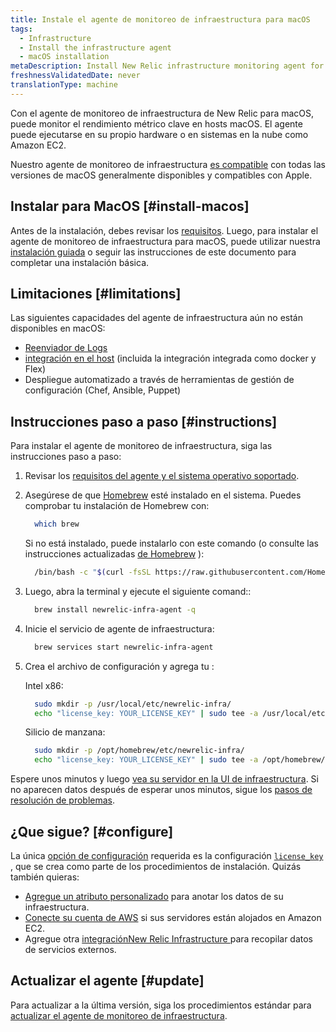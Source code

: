 ```yaml
---
title: Instale el agente de monitoreo de infraestructura para macOS
tags:
  - Infrastructure
  - Install the infrastructure agent
  - macOS installation
metaDescription: Install New Relic infrastructure monitoring agent for macOS using Homebrew.
freshnessValidatedDate: never
translationType: machine
---
```


Con el agente de monitoreo de infraestructura de New Relic para macOS, puede monitor el rendimiento métrico clave en hosts macOS. El agente puede ejecutarse en su propio hardware o en sistemas en la nube como Amazon EC2.

Nuestro agente de monitoreo de infraestructura [es compatible](/docs/infrastructure/install-infrastructure-agent/get-started/requirements-infrastructure-agent) con todas las versiones de macOS generalmente disponibles y compatibles con Apple.

## Instalar para MacOS [#install-macos]

Antes de la instalación, debes revisar los [requisitos](/docs/infrastructure/new-relic-infrastructure/getting-started/compatibility-requirements-new-relic-infrastructure). Luego, para instalar el agente de monitoreo de infraestructura para macOS, puede utilizar nuestra [instalación guiada](/docs/full-stack-observability/observe-everything/get-started/new-relic-guided-install-overview/) o seguir las instrucciones de este documento para completar una instalación básica.

## Limitaciones [#limitations]

Las siguientes capacidades del agente de infraestructura aún no están disponibles en macOS:

* [Reenviador de Logs](/docs/logs/enable-log-management-new-relic/enable-log-monitoring-new-relic/forward-your-logs-using-infrastructure-agent/)
* [integración en el host](/docs/integrations/host-integrations/get-started/introduction-host-integrations/) (incluida la integración integrada como docker y Flex)
* Despliegue automatizado a través de herramientas de gestión de configuración (Chef, Ansible, Puppet)

## Instrucciones paso a paso [#instructions]

Para instalar el agente de monitoreo de infraestructura, siga las instrucciones paso a paso:

1. Revisar los [requisitos del agente y el sistema operativo soportado](/docs/infrastructure/new-relic-infrastructure/getting-started/compatibility-requirements-new-relic-infrastructure).

2. Asegúrese de que [Homebrew](https://brew.sh/) esté instalado en el sistema. Puedes comprobar tu instalación de Homebrew con:

   ```bash
     which brew
   ```

   Si no está instalado, puede instalarlo con este comando (o consulte las instrucciones actualizadas [de Homebrew](https://brew.sh/) ):

   ```bash
     /bin/bash -c "$(curl -fsSL https://raw.githubusercontent.com/Homebrew/install/HEAD/install.sh)"
   ```

3. Luego, abra la terminal y ejecute el siguiente comand::

   ```bash
     brew install newrelic-infra-agent -q
   ```

4. Inicie el servicio de agente de infraestructura:

   ```bash
     brew services start newrelic-infra-agent
   ```

5. Crea el archivo de configuración y agrega tu <InlinePopover type="licenseKey"/>:

   Intel x86:

   ```bash
     sudo mkdir -p /usr/local/etc/newrelic-infra/
     echo "license_key: YOUR_LICENSE_KEY" | sudo tee -a /usr/local/etc/newrelic-infra/newrelic-infra.yml
   ```

   Silicio de manzana:

   ```bash
     sudo mkdir -p /opt/homebrew/etc/newrelic-infra/
     echo "license_key: YOUR_LICENSE_KEY" | sudo tee -a /opt/homebrew/etc/newrelic-infra/newrelic-infra.yml
   ```

Espere unos minutos y luego [vea su servidor en la UI de infraestructura](/docs/infrastructure/infrastructure-ui-pages/infra-ui-overview). Si no aparecen datos después de esperar unos minutos, sigue los [pasos de resolución de problemas](/docs/infrastructure/new-relic-infrastructure/troubleshooting/no-data-appears-infrastructure).

<InstallFeedback/>

## ¿Que sigue? [#configure]

La única [opción de configuración](/docs/infrastructure/install-configure-infrastructure/configuration/configure-infrastructure-agent) requerida es la configuración [`license_key`](/docs/Infrastructure-configure-your-agent#conf-license_key) , que se crea como parte de los procedimientos de instalación. Quizás también quieras:

* [Agregue un atributo personalizado](/docs/Infrastructure-configure-your-agent#conf-custom_attributes) para anotar los datos de su infraestructura.
* [Conecte su cuenta de AWS](/docs/infrastructure-amazon-aws-ec2-integration#connect) si sus servidores están alojados en Amazon EC2.
* Agregue otra [integraciónNew Relic Infrastructure ](/docs/infrastructure/integrations-getting-started/getting-started/introduction-infrastructure-integrations)para recopilar datos de servicios externos.

## Actualizar el agente [#update]

Para actualizar a la última versión, siga los procedimientos estándar para [actualizar el agente de monitoreo de infraestructura](/docs/infrastructure/new-relic-infrastructure/installation/update-infrastructure-agent).
